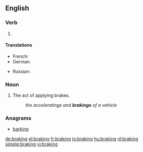 ==English==

===Verb===
{{head|en}}

# {{present participle of|brake}}

====Translations====
{{trans-top|operating the brakes}}
* French: {{t+|fr|freinage|m}}
* German: {{t+|de|Bremsen|n}}
{{trans-mid}}
* Russian: {{t+|ru|торможение|n|tr=tormožénije|sc=Cyrl}}
{{trans-bottom}}

===Noun===
{{en-noun}}

# The act of applying brakes.
#: ''the acceleratings and '''brakings''' of a vehicle''

===Anagrams===
* [[barking#English|barking]]

[[de:braking]]
[[el:braking]]
[[fr:braking]]
[[io:braking]]
[[hu:braking]]
[[nl:braking]]
[[simple:braking]]
[[vi:braking]]